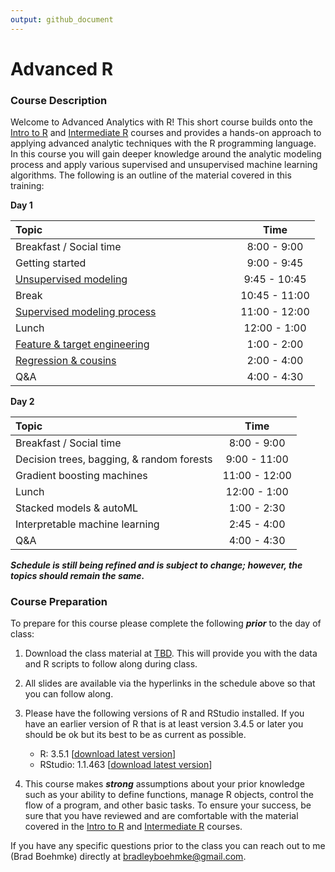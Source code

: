 ```yaml
---
output: github_document
---
```



# Advanced R

### Course Description

Welcome to Advanced Analytics with R\! This short course builds onto the [Intro to R](https://github.com/uc-r/Intro-R) 
and [Intermediate R](https://github.com/uc-r/Intermediate-R) courses and provides 
a hands-on approach to applying advanced analytic techniques with the R programming language. In this course you will gain deeper knowledge around the analytic modeling process and apply various supervised and unsupervised machine learning algorithms. The
following is an outline of the material covered in this training:

**Day 1**

| Topic                                 |     Time      |
| :------------------------------------ | :-----------: |
| Breakfast / Social time               |  8:00 - 9:00  |
| Getting started                       |  9:00 - 9:45  |
| [Unsupervised modeling](https://uc-r.github.io/Advanced-R/02-unsupervised-learning.html) |  9:45 - 10:45 |
| Break                                 | 10:45 - 11:00 |
| [Supervised modeling process](https://uc-r.github.io/Advanced-R/03-supervised-modeling-process.html)           | 11:00 - 12:00 |
| Lunch                                 | 12:00 - 1:00  |
| [Feature & target engineering](https://uc-r.github.io/Advanced-R/04-engineering.html) |  1:00 - 2:00  |
| [Regression & cousins](https://uc-r.github.io/Advanced-R/05-regression.html) |  2:00 - 4:00  |
| Q\&A                                  |  4:00 - 4:30  |

**Day 2**

| Topic                                      |     Time      |
| :----------------------------------------- | :-----------: |
| Breakfast / Social time                    |  8:00 - 9:00  |
| Decision trees, bagging, & random forests  |  9:00 - 11:00 |
| Gradient boosting machines                 | 11:00 - 12:00 |
| Lunch                                      | 12:00 - 1:00  |
| Stacked models & autoML                    |  1:00 - 2:30  |
| Interpretable machine learning             |  2:45 - 4:00  |
| Q\&A                                       |  4:00 - 4:30  |

___Schedule is still being refined and is subject to change; however, the topics should remain the same.___

### Course Preparation

To prepare for this course please complete the following ***prior*** to
the day of class:

1.  Download the class material at [TBD]().
    This will provide you with the data and R scripts to follow along
    during class.

2.  All slides are available via the hyperlinks in the schedule above so
    that you can follow along.

3.  Please have the following versions of R and RStudio installed. If
    you have an earlier version of R that is at least version 3.4.5 or
    later you should be ok but its best to be as current as possible.
    
      - R: 3.5.1 \[[download latest
        version](https://cran.r-project.org/)\]
      - RStudio: 1.1.463 \[[download latest
        version](https://www.rstudio.com/products/rstudio/download/#download)\]
        
4. This course makes ___strong___ assumptions about your prior knowledge such as
   your ability to define functions, manage R objects, control the flow of a program, 
   and other basic tasks. To ensure your success, be sure that you have reviewed 
   and are comfortable with the material covered in the [Intro to R](https://github.com/uc-r/Intro-R) 
   and [Intermediate R](https://github.com/uc-r/Intermediate-R) courses. 
   
If you have any specific questions prior to the class you can reach out to me 
(Brad Boehmke) directly at [bradleyboehmke@gmail.com](mailto:bradleyboehmke@gmail.com).